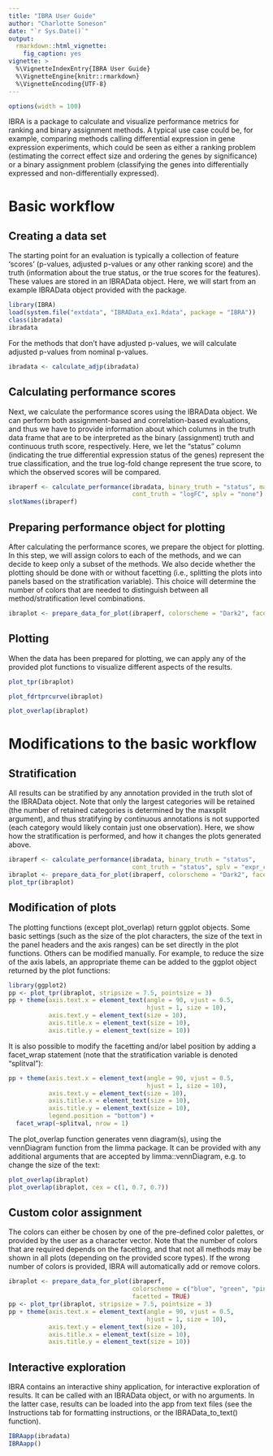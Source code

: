 ```yaml
---
title: "IBRA User Guide"
author: "Charlotte Soneson"
date: "`r Sys.Date()`"
output:
  rmarkdown::html_vignette:
    fig_caption: yes
vignette: >
  %\VignetteIndexEntry{IBRA User Guide}
  %\VignetteEngine{knitr::rmarkdown}
  %\VignetteEncoding{UTF-8}
---
```


```r
options(width = 100)
```

IBRA is a package to calculate and visualize performance metrics for ranking and binary assignment methods. A typical use case could be, for example, comparing methods calling differential expression in gene expression experiments, which could be seen as either a ranking problem (estimating the correct effect size and ordering the genes by significance) or a binary assignment problem (classifying the genes into differentially expressed and non-differentially expressed). 

# Basic workflow
## Creating a data set
The starting point for an evaluation is typically a collection of feature 'scores' (p-values, adjusted p-values or any other ranking score) and the truth (information about the true status, or the true scores for the features). These values are stored in an IBRAData object. Here, we will start from an example IBRAData object provided with the package.

```r
library(IBRA)
load(system.file("extdata", "IBRAData_ex1.Rdata", package = "IBRA"))
class(ibradata)
ibradata
```

For the methods that don't have adjusted p-values, we will calculate adjusted p-values from nominal p-values.

```r
ibradata <- calculate_adjp(ibradata)
```


## Calculating performance scores
Next, we calculate the performance scores using the IBRAData object. We can perform both assignment-based and correlation-based evaluations, and thus we have to provide information about which columns in the truth data frame that are to be interpreted as the binary (assignment) truth and continuous truth score, respectively. Here, we let the "status" column (indicating the true differential expression status of the genes) represent the true classification, and the true log-fold change represent the true score, to which the observed scores will be compared. 

```r
ibraperf <- calculate_performance(ibradata, binary_truth = "status", maxsplit = 4,
                                  cont_truth = "logFC", splv = "none")
slotNames(ibraperf)
```

## Preparing performance object for plotting
After calculating the performance scores, we prepare the object for plotting. In this step, we will assign colors to each of the methods, and we can decide to keep only a subset of the methods. We also decide whether the plotting should be done with or without facetting (i.e., splitting the plots into panels based on the stratification variable). This choice will determine the number of colors that are needed to distinguish between all method/stratification level combinations.

```r
ibraplot <- prepare_data_for_plot(ibraperf, colorscheme = "Dark2", facetted = TRUE)
```

## Plotting
When the data has been prepared for plotting, we can apply any of the provided plot functions to visualize different aspects of the results.  

```r
plot_tpr(ibraplot)
```

```r
plot_fdrtprcurve(ibraplot)
```

```r
plot_overlap(ibraplot)
```

# Modifications to the basic workflow
## Stratification
All results can be stratified by any annotation provided in the truth slot of the IBRAData object. Note that only the largest categories will be retained (the number of retained categories is determined by the maxsplit argument), and thus stratifying by continuous annotations is not supported (each category would likely contain just one observation). Here, we show how the stratification is performed, and how it changes the plots generated above.

```r
ibraperf <- calculate_performance(ibradata, binary_truth = "status", 
                                  cont_truth = "status", splv = "expr_cat")
ibraplot <- prepare_data_for_plot(ibraperf, colorscheme = "Dark2", facetted = TRUE)
plot_tpr(ibraplot)
```

## Modification of plots

The plotting functions (except plot_overlap) return ggplot objects. Some basic settings (such as the size of the plot characters, the size of the text in the panel headers and the axis ranges) can be set directly in the plot functions. Others can be modified manually. For example, to reduce the size of the axis labels, an appropriate theme can be added to the ggplot object returned by the plot functions:

```r
library(ggplot2)
pp <- plot_tpr(ibraplot, stripsize = 7.5, pointsize = 3)
pp + theme(axis.text.x = element_text(angle = 90, vjust = 0.5,
                                      hjust = 1, size = 10),
           axis.text.y = element_text(size = 10),
           axis.title.x = element_text(size = 10),
           axis.title.y = element_text(size = 10))
```

It is also possible to modify the facetting and/or label position by adding a facet_wrap statement (note that the stratification variable is denoted "splitval"):

```r
pp + theme(axis.text.x = element_text(angle = 90, vjust = 0.5,
                                      hjust = 1, size = 10),
           axis.text.y = element_text(size = 10),
           axis.title.x = element_text(size = 10),
           axis.title.y = element_text(size = 10),
           legend.position = "bottom") +
  facet_wrap(~splitval, nrow = 1)
```

The plot_overlap function generates venn diagram(s), using the vennDiagram function from the limma package. It can be provided with any additional arguments that are accepted by limma::vennDiagram, e.g. to change the size of the text:

```r
plot_overlap(ibraplot)
plot_overlap(ibraplot, cex = c(1, 0.7, 0.7))
```

## Custom color assignment
The colors can either be chosen by one of the pre-defined color palettes, or provided by the user as a character vector. Note that the number of colors that are required depends on the facetting, and that not all methods may be shown in all plots (depending on the provided score types). If the wrong number of colors is provided, IBRA will automatically add or remove colors. 

```r
ibraplot <- prepare_data_for_plot(ibraperf, 
                                  colorscheme = c("blue", "green", "pink"), 
                                  facetted = TRUE)
pp <- plot_tpr(ibraplot, stripsize = 7.5, pointsize = 3)
pp + theme(axis.text.x = element_text(angle = 90, vjust = 0.5,
                                      hjust = 1, size = 10),
           axis.text.y = element_text(size = 10),
           axis.title.x = element_text(size = 10),
           axis.title.y = element_text(size = 10))
```

## Interactive exploration
IBRA contains an interactive shiny application, for interactive exploration of results. It can be called with an IBRAData object, or with no arguments. In the latter case, results can be loaded into the app from text files (see the Instructions tab for formatting instructions, or the IBRAData_to_text() function). 

```r
IBRAapp(ibradata)
IBRAapp()
```


